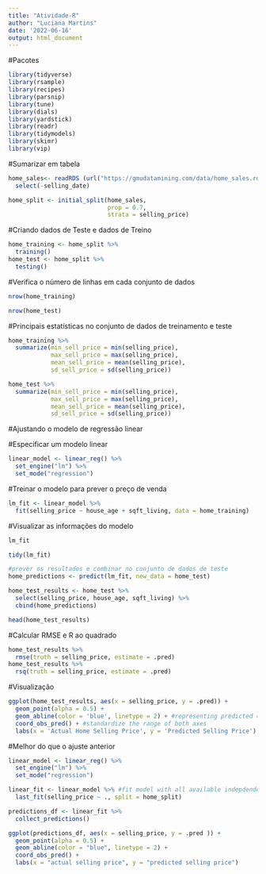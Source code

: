 ---
title: "Atividade-R"
author: "Luciana Martins"
date: '2022-06-16'
output: html_document
---

#Pacotes

```{r}
library(tidyverse)
library(rsample)
library(recipes)
library(parsnip)
library(tune)
library(dials)
library(yardstick)
library(readr)
library(tidymodels)
library(skimr)
library(vip)
```

#Sumarizar em tabela

```{r}
home_sales<- readRDS (url("https://gmudatamining.com/data/home_sales.rds"))%>%
  select(-selling_date)

home_split <- initial_split(home_sales,
                            prop = 0.7,
                            strata = selling_price)

```

#Criando dados de Teste e dados de Treino

```{r}
home_training <- home_split %>% 
  training()
home_test <- home_split %>% 
  testing()
```

#Verifica o número de linhas em cada conjunto de dados

```{r}
nrow(home_training)

nrow(home_test)
```

#Principais estatísticas no conjunto de dados de treinamento e teste

```{r}
home_training %>% 
  summarize(min_sell_price = min(selling_price),
            max_sell_price = max(selling_price),
            mean_sell_price = mean(selling_price),
            sd_sell_price = sd(selling_price))

home_test %>% 
  summarize(min_sell_price = min(selling_price),
            max_sell_price = max(selling_price),
            mean_sell_price = mean(selling_price),
            sd_sell_price = sd(selling_price))
```

#Ajustando o modelo de regressão linear

#Especificar um modelo linear

```{r}
linear_model <- linear_reg() %>% 
  set_engine("lm") %>% 
  set_mode("regression")
```

#Treinar o modelo para prever o preço de venda

```{r}
lm_fit <- linear_model %>% 
  fit(selling_price ~ house_age + sqft_living, data = home_training)
```

#Visualizar as informações do modelo

```{r}
lm_fit

tidy(lm_fit)

#prever os resultados e combinar no conjunto de dados de teste
home_predictions <- predict(lm_fit, new_data = home_test)

home_test_results <- home_test %>% 
  select(selling_price, house_age, sqft_living) %>% 
  cbind(home_predictions)

head(home_test_results)

```

#Calcular RMSE e R ao quadrado

```{r}
home_test_results %>% 
  rmse(truth = selling_price, estimate = .pred)
home_test_results %>% 
  rsq(truth = selling_price, estimate = .pred)

```

#Visualização

```{r}
ggplot(home_test_results, aes(x = selling_price, y = .pred)) +
  geom_point(alpha = 0.5) + 
  geom_abline(color = 'blue', linetype = 2) + #representing predicted = actual
  coord_obs_pred() + #standardize the range of both axes
  labs(x = 'Actual Home Selling Price', y = 'Predicted Selling Price')
```

#Melhor do que o ajuste anterior

```{r}
linear_model <- linear_reg() %>% 
  set_engine("lm") %>% 
  set_mode("regression")

linear_fit <- linear_model %>% #fit model with all available indepdendent variables
  last_fit(selling_price ~ ., split = home_split)

predictions_df <- linear_fit %>% 
  collect_predictions()

ggplot(predictions_df, aes(x = selling_price, y = .pred )) +
  geom_point(alpha = 0.5) +
  geom_abline(color = "blue", linetype = 2) +
  coord_obs_pred() +
  labs(x = "actual selling price", y = "predicted selling price")
```

